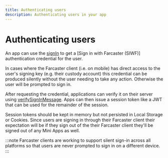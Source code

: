 ```yaml
---
title: Authenticating users
description: Authenticating users in your app
---
```


# Authenticating users

An app can use the [signIn](/docs/actions/sign-in) to get a [Sign in with
Farcaster (SIWF)] authentication credential for the user.

In cases where the Farcaster client (i.e. on mobile) has direct access to the
user's signing key (e.g. their custody account) this credential can be produced
silently without the user needing to take any action. Otherwise the user will be
prompted to sign in.

After requesting the credential, applications can verify it on their server
using
[verifySignInMessage](https://docs.farcaster.xyz/auth-kit/client/app/verify-sign-in-message).
Apps can then issue a session token like a JWT that can be used for the
remainder of the session. 

Session tokens should be kept in memory but not persisted in Local Storage or
Cookies. Since users are signing in through their Farcaster client their
expectation will be if they sign out of the their Farcaster client they'll be
signed out of any Mini Apps as well.

:::note
Farcaster clients are working to support silent sign-in across all platforms so
that users are never prompted to sign in on a different device.
:::
